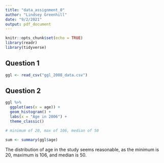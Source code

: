 ```yaml
---
title: "data_assignment_0"
author: "Lindsey Greenhill"
date: "9/2/2021"
output: pdf_document
---
```


```r
knitr::opts_chunk$set(echo = TRUE)
library(readr)
library(tidyverse)
```

## Question 1

```r
ggl <- read_csv("ggl_2008_data.csv")
```

## Question 2

```r
ggl %>%
  ggplot(aes(x = age)) +
  geom_histogram() +
  labs(x = "Age in 2006") +
  theme_classic()

# minimum of 20, max of 106, median of 50

sum <- summary(ggl$age)

```

The distribution of age in the study seems reasonable, as the minimum is 20, maximum is 106, and median is 50. 